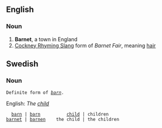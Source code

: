 ==English==

===Noun===
# '''Barnet''', a town in England
# [[Cockney Rhyming Slang]] form of ''Barnet Fair'', meaning [[hair]]
==Swedish==
===Noun===

 Definite form of ''[[barn]]''.
English: ''The [[child]]''


   [[barn]] | [[barn]]          [[child]] | children
 [[barnet]] | [[barnen]]    the child | the children